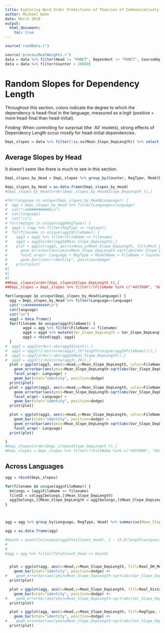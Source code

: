 ```yaml
---
title: Exploring Word Order Predictions of Theories of Communicatively Efficient Language Production
author: Michael Hahn
date: March 2018
output:
  html_document:
    toc: true
---
```




<style>
img {
    max-width: 250%;

    /* other options:
    max-width: none;
    max-width: 700px;
    max-width: 9in;
    max-width: 25cm;
    etc
    */
}
</style>



```r
source('readData.r')
```

```r
source('processRealWeights.r')
data = data %>% filter(Head != "PUNCT", Dependent != "PUNCT", CoarseDependency != 'punct')
data = data %>% filter(Counter > 20000)

```


# Random Slopes for Dependency Length


Throughout this section, colors indicate the degree to which the dependency is head-final in the language, measured as a logit (positive = more head-final than head-initial).

Finding: When controlling for surprisal (the `All' models), strong effects of Dependency Length occur mostly for head-initial dependencies.



```r
DepL_slopes = data %>% filter(!is.na(Mean_Slope_DepLength)) %>% select(PercentageOfLanguage, TotalCount, TotalCount_Dependent, Counter, RegType, ModelName, FileName, Language, FileName, Head, Dependency, CoarseDependency, Dependent, Mean_Slope_DepLength, Var_Slope_DepLength, Count, Real_DH_Mean, Real_Distance_Mean) %>% mutate(Slope_DepLength_t = (Mean_Slope_DepLength / sqrt(Var_Slope_DepLength)))
```



## Average Slopes by Head

It doesn't seem like there is much to see in this section.

```r
DepL_slopes_by_Head = DepL_slopes %>% group_by(Counter, RegType, ModelName, FileName, Language, FileName, Head) %>% summarise(Mean_Slope_DepLength = weighted.mean(Mean_Slope_DepLength, Count, na.rm=TRUE), Var_Slope_DepLength = weighted.mean(Var_Slope_DepLength, Count, na.rm=TRUE), Real_Distance_Mean = weighted.mean(Real_Distance_Mean, Count, na.rm=TRUE), Real_DH_Mean = weighted.mean(Real_DH_Mean, Count, na.rm=TRUE)) %>% mutate(Slope_DepLength_t = (Mean_Slope_DepLength / sqrt(Var_Slope_DepLength)))

DepL_slopes_by_Head = as.data.frame(DepL_slopes_by_Head)
#DepL_slopes_by_Head[order(DepL_slopes_by_Head$Slope_DepLength_t),]

```

```r
#for(language in unique(DepL_slopes_by_Head$Language)) {
#  agg = DepL_slopes_by_Head %>% filter(Language==language)
#  cat("\n###########\n")
#  cat(language)
#  cat("\n")
# for(regtype in unique(agg$RegType)) {
#  agg2 = (agg %>% filter(RegType == regtype))
#  for(filename in unique(agg2$FileName)) {
#    agg3 = agg2 %>% filter(FileName == filename)
#    agg3 = agg3[order(agg3$Mean_Slope_DepLength),]
#    plot = ggplot(agg3, aes(x=Head,y=Mean_Slope_DepLength, fill=Real_DH_Mean)) +
#      geom_errorbar(aes(ymin=Mean_Slope_DepLength-sqrt(abs(Var_Slope_DepLength)),ymax=Mean_Slope_DepLength+sqrt(abs(Var_Slope_DepLength))), position=dodge, width=.25) +
#      facet_wrap(~ Language + RegType + ModelName + FileName + Counter) +
#      geom_bar(stat="identity", position=dodge)
#    print(plot)
#}
#}
#}
##DepL_slopes[order(DepL_slopes$Slope_DepLength_t),]
##DepL_slopes = DepL_slopes %>% filter(!(FileName %in% c("4457600", "6037474")))
```


```r
for(language in unique(DepL_slopes_by_Head$Language)) {
  agg = DepL_slopes_by_Head %>% filter(Language==language)
  cat("\n###########\n")
  cat(language)
  cat("\n")
  agg3 = data.frame()
  for(filename in unique(agg$FileName)) {
        agg4 = agg %>% filter(FileName == filename)
        agg4 = agg4 %>% mutate(Var_Slope_DepLength = Var_Slope_DepLength / var(Mean_Slope_DepLength), Mean_Slope_DepLength = Mean_Slope_DepLength/sd(Mean_Slope_DepLength))
        agg3 = rbind(agg3, agg4)
  }
#  agg3 = agg3[order(-abs(agg3$Count)),]
#  agg3 = agg3[(1:min(nrow(agg3),15*length(unique(agg3$FileName)))),]
#  agg3 = agg3[order(-abs(agg3$Mean_Slope_DepLength)),]
#  agg3 = agg3[(1:min(nrow(agg3),30)),]
  plot = ggplot(agg3, aes(x=Head,y=Mean_Slope_DepLength, color=FileName, fill=Real_DH_Mean)) +
    geom_errorbar(aes(ymin=Mean_Slope_DepLength-sqrt(abs(Var_Slope_DepLength)),ymax=Mean_Slope_DepLength+sqrt(abs(Var_Slope_DepLength))), position=dodge, width=.25) +
    facet_wrap(~ Language) +
    geom_bar(stat="identity", position=dodge)
  print(plot)
  plot = ggplot(agg3, aes(x=Head,y=Mean_Slope_DepLength, color=FileName, fill=Real_Distance_Mean)) +
    geom_errorbar(aes(ymin=Mean_Slope_DepLength-sqrt(abs(Var_Slope_DepLength)),ymax=Mean_Slope_DepLength+sqrt(abs(Var_Slope_DepLength))), position=dodge, width=.25) +
    facet_wrap(~ Language) +
    geom_bar(stat="identity", position=dodge)
  print(plot)

  plot = ggplot(agg3, aes(x=Head,y=Mean_Slope_DepLength, color=FileName, fill=RegType)) +
    geom_bar(stat="identity", position=dodge) +
    geom_errorbar(aes(ymin=Mean_Slope_DepLength-sqrt(abs(Var_Slope_DepLength)),ymax=Mean_Slope_DepLength+sqrt(abs(Var_Slope_DepLength))), position=dodge, width=.25) +
    facet_wrap(~ Language) 
  print(plot)

}
#DepL_slopes[order(DepL_slopes$Slope_DepLength_t),]
#DepL_slopes = DepL_slopes %>% filter(!(FileName %in% c("4457600", "6037474")))
```

## Across Languages

```r

agg = rbind(DepL_slopes)

for(filename in unique(agg$FileName)) {
  belongs = (agg$FileName == filename)
  fileSD = sd(agg[belongs,]$Mean_Slope_DepLength)
  agg[belongs,]$Mean_Slope_DepLength = agg[belongs,]$Mean_Slope_DepLength/fileSD
}



agg = agg %>% group_by(Language, RegType, Head) %>% summarise(Mean_Slope_DepLength = weighted.mean(Mean_Slope_DepLength, Count, na.rm=TRUE), Var_Slope_DepLength = weighted.mean(Var_Slope_DepLength, Count, na.rm=TRUE), Real_DH_Mean = weighted.mean(Real_DH_Mean, Count, na.rm=TRUE), Real_Distance_Mean = weighted.mean(Real_Distance_Mean, Count, na.rm=TRUE)) %>% mutate(Slope_DepLength_t = (Mean_Slope_DepLength / sqrt(Var_Slope_DepLength)))

agg = as.data.frame(agg)

#bound = quantile(unique(agg$TotalCount_Head), 1 - 15.0/length(unique(agg$TotalCount_Head)), na.rm=TRUE)
#
#
#agg = agg %>% filter(TotalCount_Head >= bound)


  plot = ggplot(agg, aes(x=Head,y=Mean_Slope_DepLength, fill=Real_DH_Mean, group=paste(Language,RegType))) +
    geom_bar(stat="identity", position=dodge) #+
#    geom_errorbar(aes(ymin=Mean_Slope_DepLength-sqrt(abs(Var_Slope_DepLength)),ymax=Mean_Slope_DepLength+sqrt(abs(Var_Slope_DepLength))), position=dodge, width=.25)
  print(plot)

  plot = ggplot(agg, aes(x=Head,y=Mean_Slope_DepLength, fill=Real_Distance_Mean, group=paste(Language,RegType))) +
    geom_bar(stat="identity", position=dodge) #+
#    geom_errorbar(aes(ymin=Mean_Slope_DepLength-sqrt(abs(Var_Slope_DepLength)),ymax=Mean_Slope_DepLength+sqrt(abs(Var_Slope_DepLength))), position=dodge, width=.25)
  print(plot)

  plot = ggplot(agg, aes(x=Head,y=Mean_Slope_DepLength, fill=RegType, color=Language)) +
    geom_bar(stat="identity", position=dodge) #+
#    geom_errorbar(aes(ymin=Mean_Slope_DepLength-sqrt(abs(Var_Slope_DepLength)),ymax=Mean_Slope_DepLength+sqrt(abs(Var_Slope_DepLength))), position=dodge, width=.25)
  print(plot)




```






